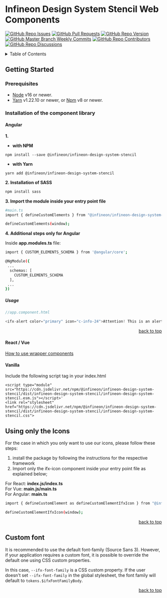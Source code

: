 
<Meta title="Setup & installation/Getting started" />

# Infineon Design System Stencil Web Components

[![GitHub Repo Issues](https://img.shields.io/github/issues/Infineon/infineon-design-system-stencil?style=plastic)](https://github.com/Infineon/infineon-design-system-stencil/issues)
[![GitHub Pull Requests](https://img.shields.io/github/issues-pr-raw/Infineon/infineon-design-system-stencil?style=plastic)](https://github.com/Infineon/infineon-design-system-stencil/pulls)
[![GitHub Repo Version](https://img.shields.io/npm/v/@infineon/infineon-design-system-stencil)](https://www.npmjs.com/package/@infineon/infineon-design-system-stencil)
[![GitHub Master Branch Weekly Commits](https://img.shields.io/github/commit-activity/w/Infineon/infineon-design-system-stencil/master?style=plastic)](https://github.com/Infineon/infineon-design-system-stencil/tree/master)
[![GitHub Repo Contributors](https://img.shields.io/github/contributors/Infineon/infineon-design-system-stencil?style=plastic)](https://github.com/Infineon/infineon-design-system-stencil/graphs/contributors)
[![GitHub Repo Discussions](https://img.shields.io/github/discussions/Infineon/infineon-design-system-stencil)](https://github.com/Infineon/infineon-design-system-stencil/)

<details id="tableContent">
  <summary>Table of Contents</summary>

  <ol>
    <li>
      [Getting started](#getting-started)
    </li>

    <ul>
      <li>
        [Prerequisites](#prerequisites)
      </li>

      <li>
        [Installation of the component library](#installation)
      </li>

      <ul>
        <li>
          [Angular](#angular)
        </li>

        <li>
          [React/Vue](#react/vue)
        </li>

        <li>
          [Vanilla](#vanilla)
        </li>
      </ul>

      <li>
        [Using only the icons](#icons-only)
      </li>
    </ul>
  </ol>
</details>

## <h2 id="getting-started">Getting Started</h2>

### <h3 id="prerequisites">Prerequisites</h3>

* [Node](https://nodejs.org/en/) v16 or newer.
* [Yarn](https://classic.yarnpkg.com/en/) v1.22.10 or newer, or [Npm](https://www.npmjs.com/) v8 or newer.

### <h3 id="installation">Installation of the component library</h3>

#### <h4 id="angular">Angular</h4>

**1.**

* **with NPM**

`npm install --save @infineon/infineon-design-system-stencil`

* **with Yarn**

`yarn add @infineon/infineon-design-system-stencil`

**2. Installation of SASS**

```bash
npm install sass
```

**3. Import the module inside your entry point file**

```bash
#main.ts
import { defineCustomElements } from "@infineon/infineon-design-system-stencil/loader";

defineCustomElements(window);
```

**4. Additional steps only for Angular**

Inside <b>app.modules.ts</b> file:

```bash
import { CUSTOM_ELEMENTS_SCHEMA } from '@angular/core';

@NgModule({
 ...
  schemas: [
    CUSTOM_ELEMENTS_SCHEMA
  ],
 ...
})
```

##### Usage

```js
//app.component.html

<ifx-alert color="primary" icon="c-info-24">Attention! This is an alert message — check it out!</ifx-alert>
```

<p align="right"><a href="#tableContent">back to top</a></p>

#### <h4 id="react/vue">React / Vue</h4>

[How to use wrapper components](./?path=/docs/setup-installation-framework-integration-wrapper-components--development)

#### <h4 id="vanilla">Vanilla</h4>

Include the following script tag in your index.html

```
<script type="module" src="https://cdn.jsdelivr.net/npm/@infineon/infineon-design-system-stencil/dist/infineon-design-system-stencil/infineon-design-system-stencil.esm.js"></script>'
<link rel="stylesheet" href="https://cdn.jsdelivr.net/npm/@infineon/infineon-design-system-stencil/dist/infineon-design-system-stencil/infineon-design-system-stencil.css">
```

## <h2 id="icons-only">Using only the Icons</h2>

For the case in which you only want to use our icons, please follow these steps:

1. install the package by following the instructions for the respective framework
2. Import only the ifx-icon component inside your entry point file as explained below;

For React: <b>index.js/index.ts</b> <br />
For Vue: <b>main.js/main.ts</b> <br />
For Angular: <b>main.ts</b>

```bash
import { defineCustomElement as defineCustomElementIfxIcon } from "@infineon/infineon-design-system-stencil/dist/components/ifx-icon";

defineCustomElementIfxIcon(window);
```

<p align="right"><a href="#tableContent">back to top</a></p>

## <h2 id="font">Custom font</h2>

It is recommended to use the default font-family (Source Sans 3).
However, if your application requires a custom font, it is possible to override the default one using CSS custom properties.

In this case, `--ifx-font-family` is a CSS custom property.
If the user doesn't set `--ifx-font-family` in the global stylesheet, the font family will default to `tokens.$ifxFontFamilyBody`.

<p align="right"><a href="#tableContent">back to top</a></p>
